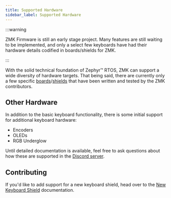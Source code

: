 ```yaml
---
title: Supported Hardware
sidebar_label: Supported Hardware
---
```



:::warning

ZMK Firmware is still an early stage project. Many features are still waiting to be implemented, and only a select few keyboards
have had their hardware details codified in boards/shields for ZMK.

:::

With the solid technical foundation of Zephyr™ RTOS, ZMK can support a wide diversity of hardware targets.
That being said, there are currently only a few specific [boards](/docs/faq#what-is-a-board)/[shields](/docs/faq#what-is-a-shield) that have been written and tested by the ZMK contributors.

<HardwareList />

## Other Hardware

In addition to the basic keyboard functionality, there is some initial support for additional keyboard hardware:

- Encoders
- OLEDs
- RGB Underglow

Until detailed documentation is available, feel free to ask questions about how these are supported in the [Discord server](https://zmkfirmware.dev/community/discord/invite).

## Contributing

If you'd like to add support for a new keyboard shield, head over to the [New Keyboard Shield](development/new-shield) documentation.
